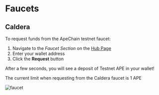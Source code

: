 
# Faucets

## Caldera

To request funds from the ApeChain testnet faucet: 
1. Navigate to the *Faucet Section* on the [Hub Page](https://curtis.hub.caldera.xyz/)
2. Enter your wallet address
3. Click the **Request** button

After a few seconds, you will see a deposit of Testnet APE in your wallet!

<Callout type="info">The current limit when requesting from the Caldera faucet is 1 APE</Callout>

![faucet](../images/faucet.png)


